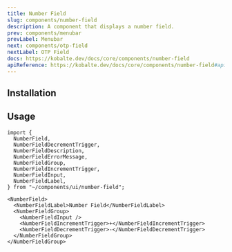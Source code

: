 ```yaml
---
title: Number Field
slug: components/number-field
description: A component that displays a number field.
prev: components/menubar
prevLabel: Menubar
next: components/otp-field
nextLabel: OTP Field
docs: https://kobalte.dev/docs/core/components/number-field
apiReference: https://kobalte.dev/docs/core/components/number-field#api-reference
---
```



<PreviewTabs demoCode={NumberFieldDemoCode}>
  <NumberFieldDemo client:only="solid-js" />
</PreviewTabs>

## Installation

<InstallationTabs name="number-field" code={NumberFieldCode} />

## Usage

```tsx
import {
  NumberField,
  NumberFieldDecrementTrigger,
  NumberFieldDescription,
  NumberFieldErrorMessage,
  NumberFieldGroup,
  NumberFieldIncrementTrigger,
  NumberFieldInput,
  NumberFieldLabel,
} from "~/components/ui/number-field";
```

```tsx
<NumberField>
  <NumberFieldLabel>Number Field</NumberFieldLabel>
  <NumberFieldGroup>
    <NumberFieldInput />
    <NumberFieldIncrementTrigger>+</NumberFieldIncrementTrigger>
    <NumberFieldDecrementTrigger>-</NumberFieldDecrementTrigger>
  </NumberFieldGroup>
</NumberFieldGroup>
```

